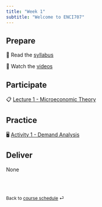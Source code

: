 ```yaml
---
title: "Week 1"
subtitle: "Welcome to ENCI707"
---
```


## Prepare

📖 Read the [syllabus](/teaching/ENCI707/course-syllabus.html)

📖 Watch the [videos](/teaching/ENCI707/prep/week1/week1-videos.html)

## Participate

📋 [Lecture 1 - Microeconomic Theory](/teaching/ENCI707/slides/lec-1.html)

## Practice

🖥️ [Activity 1 - Demand Analysis](/teaching/ENCI707/ae/ae-1.html)

## Deliver

None

<br><br>

::: {style="font-size: 0.875em;"}
Back to [course schedule](/teaching/ENCI707/ "Course schedule") ⏎
:::